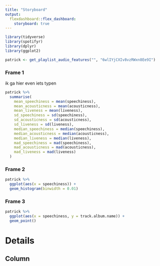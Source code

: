 ```yaml
---
title: "Storyboard"
output: 
  flexdashboard::flex_dashboard:
    storyboard: true
---
```


```r
library(tidyverse)
library(spotifyr)
library(dplyr)
library(ggplot2)
```


```r

patrick <- get_playlist_audio_features("", "6wlIYjCXIv8vzRWxn8Ee9I")

```

### Frame 1

ik ga hier even iets typen

```r
patrick %>%
  summarise(
    mean_speechiness = mean(speechiness),
    mean_acousticness = mean(acousticness),
    mean_liveness = mean(liveness),
    sd_speechiness = sd(speechiness),
    sd_acousticness = sd(acousticness),
    sd_liveness = sd(liveness),
    median_speechiness = median(speechiness),
    median_acousticness = median(acousticness),
    median_liveness = median(liveness),
    mad_speechiness = mad(speechiness),
    mad_acousticness = mad(acousticness),
    mad_liveness = mad(liveness)
  )
```
### Frame 2

```r
patrick %>%
  ggplot(aes(x = speechiness)) +
  geom_histogram(binwidth = 0.01) 

```
### Frame 3

```r
patrick %>%
  ggplot(aes(x = speechiness, y = track.album.name)) +
  geom_point() 

```

Details
=========================================

Column
-----------------------------------------
